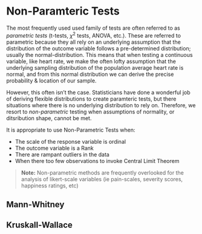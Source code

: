

# Non-Paramteric Tests

The most frequently used used family of tests are often referred to as *parametric tests* (t-tests, $\chi^2$ tests, ANOVA, etc.). These are referred to parametric because they all rely on an underlying assumption that the distribution of the outcome variable follows a pre-determined distribution; usually the normal-distribution. This means that when testing a continuous variable, like heart rate, we make the often lofty assumption that the underlying sampling distribution of the population average heart rate is normal, and from this normal distribution we can derive the precise probability & location of our sample.

However, this often isn't the case. Statisticians have done a wonderful job of deriving flexible distributions to create paramteric tests, but there situations where there is no underlying distribution to rely on. Therefore, we resort to *non-parametric* testing when assumptions of normality, or ditsribution shape, cannot be met.

It is appropriate to use Non-Parametric Tests when:

  - The scale of the response variable is ordinal
  - The outcome variable is a Rank
  - There are rampant outliers in the data
  - When there too few observations to invoke Central Limit Theorem

> **Note:** Non-parametric methods are frequently overlooked for the analysis of likert-scale variables (ie pain-scales, severity scores, happiness ratings, etc)

## Mann-Whitney



## Kruskall-Wallace

